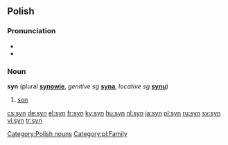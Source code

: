 {{see|syn-}}

==Polish==
===Pronunciation===
* {{IPA|/sɨn/}}
* {{audio|pl-syn.ogg|audio}}

===Noun===
'''syn''' {{m}} (plural '''[[synowie]]''', ''genitive sg'' '''[[syna]]''', ''locative sg'' '''[[synu]]''')

# [[son]]

[[Category:Polish nouns]]
[[Category:pl:Family]]

[[cs:syn]]
[[de:syn]]
[[el:syn]]
[[fr:syn]]
[[ky:syn]]
[[hu:syn]]
[[nl:syn]]
[[ja:syn]]
[[pl:syn]]
[[ru:syn]]
[[sv:syn]]
[[vi:syn]]
[[tr:syn]]